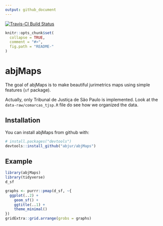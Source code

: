 ```yaml
---
output: github_document
---
```


[![Travis-CI Build Status](https://travis-ci.org/abjur/abjMaps.svg?branch=master)](https://travis-ci.org/abjur/abjMaps)


```r
knitr::opts_chunk$set(
  collapse = TRUE,
  comment = "#>",
  fig.path = "README-"
)
```

# abjMaps

The goal of abjMaps is to make beautiful jurimetrics maps using simple features (`sf` package). 

Actually, only Tribunal de Justiça de São Paulo is implemented. Look at the `data-raw/comarcas_tjsp.R` file do see how we organized the data.

## Installation

You can install abjMaps from github with:

```r
# install.packages("devtools")
devtools::install_github("abjur/abjMaps")
```

## Example

```r
library(abjMaps)
library(tidyverse)
d_sf
```

```r
graphs <- purrr::pmap(d_sf, ~{
  ggplot(..2) +        
    geom_sf() +       
    ggtitle(..1) +     
    theme_minimal() 
})
gridExtra::grid.arrange(grobs = graphs)
```

